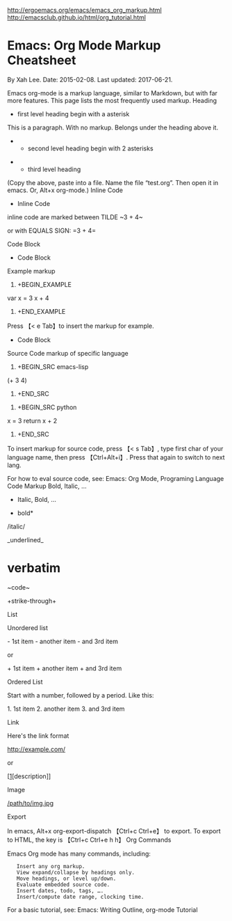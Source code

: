 
http://ergoemacs.org/emacs/emacs_org_markup.html
http://emacsclub.github.io/html/org_tutorial.html
= Emacs: Org Mode Markup Cheatsheet =
By Xah Lee. Date: 2015-02-08. Last updated: 2017-06-21.

Emacs org-mode is a markup language, similar to Markdown, but with far more features. This page lists the most frequently used markup.
Heading

* first level heading begin with a asterisk

This is a paragraph. With no markup. Belongs under the heading above it.

** second level heading begin with 2 asterisks

*** third level heading

(Copy the above, paste into a file. Name the file “test.org”. Then open it in emacs. Or, Alt+x org-mode.)
Inline Code

* Inline Code

inline code are marked between TILDE ~3 + 4~

or with EQUALS SIGN: =3 + 4=

Code Block

* Code Block

Example markup

#+BEGIN_EXAMPLE
var x = 3
x + 4
#+END_EXAMPLE

Press 【< e Tab】to insert the markup for example.

* Code Block

Source Code markup of specific language

#+BEGIN_SRC emacs-lisp
(+ 3 4)
#+END_SRC

#+BEGIN_SRC python
x = 3
return x + 2
#+END_SRC

To insert markup for source code, press 【< s Tab】, type first char of your language name, then press 【Ctrl+Alt+i】. Press that again to switch to next lang.

For how to eval source code, see: Emacs: Org Mode, Programing Language Code Markup
Bold, Italic, …

* Italic, Bold, …

*bold*

/italic/

_underlined_

=verbatim=

~code~

+strike-through+

List

Unordered list

- 1st item
- another item
- and 3rd item

or

+ 1st item
+ another item
+ and 3rd item

Ordered List

Start with a number, followed by a period. Like this:

1. 1st item
2. another item
3. and 3rd item

Link

Here's the link format

[[http://example.com/]]

or

[[http://example.com/][description]]

Image

[[/path/to/img.jpg]]

Export

In emacs, Alt+x org-export-dispatch 【Ctrl+c Ctrl+e】 to export. To export to HTML, the key is 【Ctrl+c Ctrl+e h h】
Org Commands

Emacs Org mode has many commands, including:

    Insert any org markup.
    View expand/collapse by headings only.
    Move headings, or level up/down.
    Evaluate embedded source code.
    Insert dates, todo, tags, ….
    Insert/compute date range, clocking time.

For a basic tutorial, see: Emacs: Writing Outline, org-mode Tutorial
